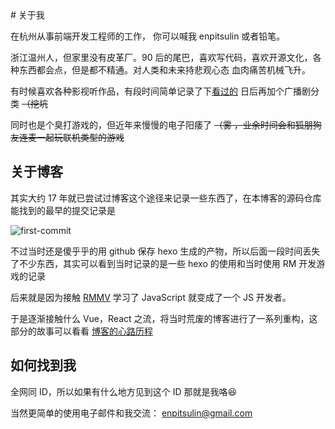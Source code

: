 

<BasicLayout title={SITE_TITLE} description={SITE_DESCRIPTION}>
  <section class="prose">
# 关于我

在杭州从事前端开发工程师的工作， 你可以喊我 enpitsulin 或者铅笔。

浙江温州人，但家里没有皮革厂。90 后的尾巴，喜欢写代码，喜欢开源文化，各种东西都会点，但是都不精通。对人类和未来持悲观心态 血肉痛苦机械飞升。

有时候喜欢各种影视听作品，有段时间简单记录了下[看过的](https://records.enpitsulin.xyz/) 日后再加个广播剧分类 ~~（挖坑~~

同时也是个臭打游戏的，但近年来慢慢的电子阳痿了 ~~（雾 ，业余时间会和狐朋狗友连麦一起玩联机类型的游戏~~

## 关于博客

其实大约 17 年就已尝试过博客这个途径来记录一些东西了，在本博客的源码仓库能找到的最早的提交记录是

![first-commit](https://oss.enpitsulin.xyz/images/first-commit-enpitsulin-xyz.webp)

不过当时还是傻乎乎的用 github 保存 hexo 生成的产物，所以后面一段时间丢失了不少东西，其实可以看到当时记录的是一些 hexo 的使用和当时使用 RM 开发游戏的记录

后来就是因为接触 [RMMV](https://store.steampowered.com/app/363890/RPG_Maker_MV/) 学习了 JavaScript 就变成了一个 JS 开发者。

于是逐渐接触什么 Vue，React 之流，将当时荒废的博客进行了一系列重构，这部分的故事可以看看 [博客的心路历程](/blog/content-migrate-from-sanity)

## 如何找到我

全网同 ID，所以如果有什么地方见到这个 ID 那就是我咯😆

当然更简单的使用电子邮件和我交流： [enpitsulin@gmail.com](mailto:enpitsulin@gmail.com)

  </section> 
</BasicLayout>

<MediumZoomScript />
